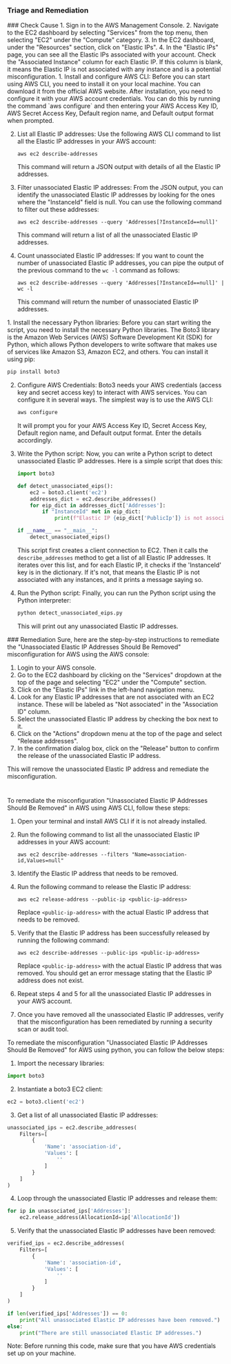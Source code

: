 
### Triage and Remediation
<Tabs>

<Tab title='Cause'>
### Check Cause
<AccordionGroup>
<Accordion title='Using Console' defaultOpen='true'>
1. Sign in to the AWS Management Console.
2. Navigate to the EC2 dashboard by selecting "Services" from the top menu, then selecting "EC2" under the "Compute" category.
3. In the EC2 dashboard, under the "Resources" section, click on "Elastic IPs".
4. In the "Elastic IPs" page, you can see all the Elastic IPs associated with your account. Check the "Associated Instance" column for each Elastic IP. If this column is blank, it means the Elastic IP is not associated with any instance and is a potential misconfiguration.
</Accordion>

<Accordion title='Using CLI'>
1. Install and configure AWS CLI: Before you can start using AWS CLI, you need to install it on your local machine. You can download it from the official AWS website. After installation, you need to configure it with your AWS account credentials. You can do this by running the command `aws configure` and then entering your AWS Access Key ID, AWS Secret Access Key, Default region name, and Default output format when prompted.

2. List all Elastic IP addresses: Use the following AWS CLI command to list all the Elastic IP addresses in your AWS account:

   ```
   aws ec2 describe-addresses
   ```
   This command will return a JSON output with details of all the Elastic IP addresses.

3. Filter unassociated Elastic IP addresses: From the JSON output, you can identify the unassociated Elastic IP addresses by looking for the ones where the "InstanceId" field is null. You can use the following command to filter out these addresses:

   ```
   aws ec2 describe-addresses --query 'Addresses[?InstanceId==null]'
   ```
   This command will return a list of all the unassociated Elastic IP addresses.

4. Count unassociated Elastic IP addresses: If you want to count the number of unassociated Elastic IP addresses, you can pipe the output of the previous command to the `wc -l` command as follows:

   ```
   aws ec2 describe-addresses --query 'Addresses[?InstanceId==null]' | wc -l
   ```
   This command will return the number of unassociated Elastic IP addresses.
</Accordion>

<Accordion title='Using Python'>
1. Install the necessary Python libraries: Before you can start writing the script, you need to install the necessary Python libraries. The Boto3 library is the Amazon Web Services (AWS) Software Development Kit (SDK) for Python, which allows Python developers to write software that makes use of services like Amazon S3, Amazon EC2, and others. You can install it using pip:

   ```bash
   pip install boto3
   ```

2. Configure AWS Credentials: Boto3 needs your AWS credentials (access key and secret access key) to interact with AWS services. You can configure it in several ways. The simplest way is to use the AWS CLI:

   ```bash
   aws configure
   ```

   It will prompt you for your AWS Access Key ID, Secret Access Key, Default region name, and Default output format. Enter the details accordingly.

3. Write the Python script: Now, you can write a Python script to detect unassociated Elastic IP addresses. Here is a simple script that does this:

   ```python
   import boto3

   def detect_unassociated_eips():
       ec2 = boto3.client('ec2')
       addresses_dict = ec2.describe_addresses()
       for eip_dict in addresses_dict['Addresses']:
           if "InstanceId" not in eip_dict:
               print(f"Elastic IP {eip_dict['PublicIp']} is not associated with any instances.")

   if __name__ == "__main__":
       detect_unassociated_eips()
   ```

   This script first creates a client connection to EC2. Then it calls the `describe_addresses` method to get a list of all Elastic IP addresses. It iterates over this list, and for each Elastic IP, it checks if the 'InstanceId' key is in the dictionary. If it's not, that means the Elastic IP is not associated with any instances, and it prints a message saying so.

4. Run the Python script: Finally, you can run the Python script using the Python interpreter:

   ```bash
   python detect_unassociated_eips.py
   ```

   This will print out any unassociated Elastic IP addresses.
</Accordion>

</AccordionGroup>
</Tab>
<Tab title='Remediation'>
### Remediation

<AccordionGroup>
<Accordion title='Using Console' defaultOpen='true'>
Sure, here are the step-by-step instructions to remediate the "Unassociated Elastic IP Addresses Should Be Removed" misconfiguration for AWS using the AWS console:

1. Login to your AWS console.
2. Go to the EC2 dashboard by clicking on the "Services" dropdown at the top of the page and selecting "EC2" under the "Compute" section.
3. Click on the "Elastic IPs" link in the left-hand navigation menu.
4. Look for any Elastic IP addresses that are not associated with an EC2 instance. These will be labeled as "Not associated" in the "Association ID" column.
5. Select the unassociated Elastic IP address by checking the box next to it.
6. Click on the "Actions" dropdown menu at the top of the page and select "Release addresses".
7. In the confirmation dialog box, click on the "Release" button to confirm the release of the unassociated Elastic IP address.

This will remove the unassociated Elastic IP address and remediate the misconfiguration.

#
</Accordion>

<Accordion title='Using CLI'>
To remediate the misconfiguration "Unassociated Elastic IP Addresses Should Be Removed" in AWS using AWS CLI, follow these steps:

1. Open your terminal and install AWS CLI if it is not already installed.

2. Run the following command to list all the unassociated Elastic IP addresses in your AWS account:

   `aws ec2 describe-addresses --filters "Name=association-id,Values=null"`

3. Identify the Elastic IP address that needs to be removed.

4. Run the following command to release the Elastic IP address:

   `aws ec2 release-address --public-ip <public-ip-address>`

   Replace `<public-ip-address>` with the actual Elastic IP address that needs to be removed.

5. Verify that the Elastic IP address has been successfully released by running the following command:

   `aws ec2 describe-addresses --public-ips <public-ip-address>`

   Replace `<public-ip-address>` with the actual Elastic IP address that was removed. You should get an error message stating that the Elastic IP address does not exist.

6. Repeat steps 4 and 5 for all the unassociated Elastic IP addresses in your AWS account.

7. Once you have removed all the unassociated Elastic IP addresses, verify that the misconfiguration has been remediated by running a security scan or audit tool.
</Accordion>

<Accordion title='Using Python'>
To remediate the misconfiguration "Unassociated Elastic IP Addresses Should Be Removed" for AWS using python, you can follow the below steps:

1. Import the necessary libraries:

```python
import boto3
```

2. Instantiate a boto3 EC2 client:

```python
ec2 = boto3.client('ec2')
```

3. Get a list of all unassociated Elastic IP addresses:

```python
unassociated_ips = ec2.describe_addresses(
    Filters=[
        {
            'Name': 'association-id',
            'Values': [
                ''
            ]
        }
    ]
)
```

4. Loop through the unassociated Elastic IP addresses and release them:

```python
for ip in unassociated_ips['Addresses']:
    ec2.release_address(AllocationId=ip['AllocationId'])
```

5. Verify that the unassociated Elastic IP addresses have been removed:

```python
verified_ips = ec2.describe_addresses(
    Filters=[
        {
            'Name': 'association-id',
            'Values': [
                ''
            ]
        }
    ]
)

if len(verified_ips['Addresses']) == 0:
    print("All unassociated Elastic IP addresses have been removed.")
else:
    print("There are still unassociated Elastic IP addresses.")
```

Note: Before running this code, make sure that you have AWS credentials set up on your machine.
</Accordion>

</AccordionGroup>
</Tab>
</Tabs>

